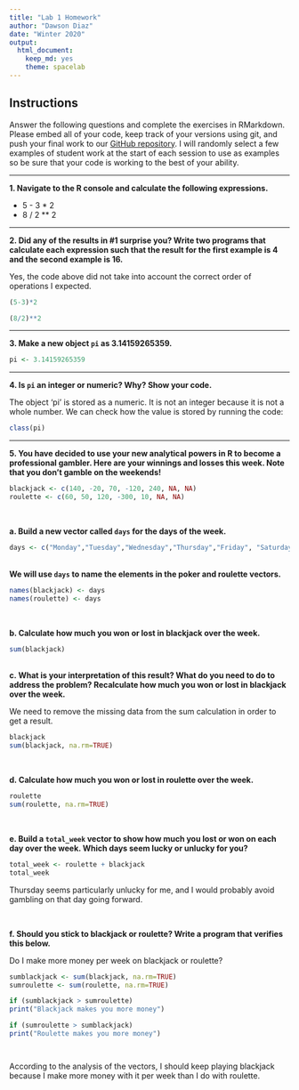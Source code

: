 ```yaml
---
title: "Lab 1 Homework"
author: "Dawson Diaz"
date: "Winter 2020"
output:
  html_document: 
    keep_md: yes
    theme: spacelab
---
```


## Instructions
Answer the following questions and complete the exercises in RMarkdown. Please embed all of your code, keep track of your versions using git, and push your final work to our [GitHub repository](https://github.com/FRS417-DataScienceBiologists). I will randomly select a few examples of student work at the start of each session to use as examples so be sure that your code is working to the best of your ability.  

***

**1. Navigate to the R console and calculate the following expressions.**

  + 5 - 3 * 2  
  + 8 / 2 ** 2
  
***
  
**2. Did any of the results in #1 surprise you? Write two programs that calculate each expression such that the result for the first example is 4 and the second example is 16.**

Yes, the code above did not take into account the correct order of operations I expected. 

```r
(5-3)*2

(8/2)**2
```

***

**3. Make a new object `pi` as 3.14159265359.**
```r
pi <- 3.14159265359
```

***
**4. Is `pi` an integer or numeric? Why? Show your code.**

The object 'pi' is stored as a numeric. It is not an integer because it is not a whole number. We can check how the value is stored by running the code: 
```r
class(pi)
```
***

**5. You have decided to use your new analytical powers in R to become a professional gambler. Here are your winnings and losses this week. Note that you don't gamble on the weekends!**
```r
blackjack <- c(140, -20, 70, -120, 240, NA, NA)
roulette <- c(60, 50, 120, -300, 10, NA, NA)
```
<br>

**a. Build a new vector called `days` for the days of the week.**

```r
days <- c("Monday","Tuesday","Wednesday","Thursday","Friday", "Saturday", "Sunday")
```
<br>
**We will use `days` to name the elements in the poker and roulette vectors.**
```r
names(blackjack) <- days
names(roulette) <- days
```
<br>

**b. Calculate how much you won or lost in blackjack over the week.**

```r

sum(blackjack)

```
<br>
**c. What is your interpretation of this result? What do you need to do to address the problem? Recalculate how much you won or lost in blackjack over the week.**

We need to remove the missing data from the sum calculation in order to get a result.

```r
blackjack
sum(blackjack, na.rm=TRUE)
```
<br>

**d. Calculate how much you won or lost in roulette over the week.** 

```r
roulette
sum(roulette, na.rm=TRUE)
```
<br>

**e. Build a `total_week` vector to show how much you lost or won on each day over the week. Which days seem lucky or unlucky for you?**

```r

total_week <- roulette + blackjack
total_week


```
Thursday seems particularly unlucky for me, and I would probably avoid gambling on that day going forward.

<br>


**f. Should you stick to blackjack or roulette? Write a program that verifies this below.**

Do I make more money per week on blackjack or roulette?
```r

sumblackjack <- sum(blackjack, na.rm=TRUE)
sumroulette <- sum(roulette, na.rm=TRUE)

if (sumblackjack > sumroulette)
print("Blackjack makes you more money")

if (sumroulette > sumblackjack)
print("Roulette makes you more money")




```
According to the analysis of the vectors, I should keep playing blackjack because I make more money with it per week than I do with roulette.

<br><br><br>
